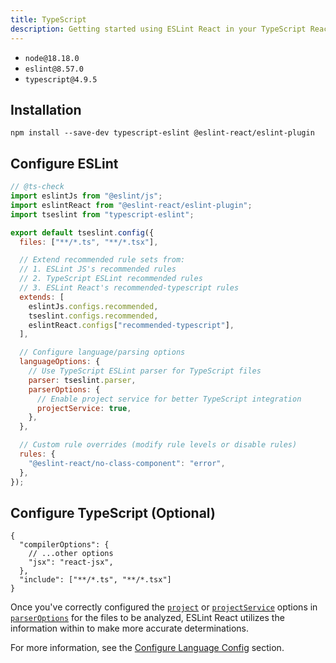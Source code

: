 ```yaml
---
title: TypeScript
description: Getting started using ESLint React in your TypeScript React project
---
```



<Callout type="info" title="This instruction requires the following minimum versions:">

- `node@18.18.0`
- `eslint@8.57.0`
- `typescript@4.9.5`

</Callout>

<Steps>

<Step>

## Installation

```package-install copy
npm install --save-dev typescript-eslint @eslint-react/eslint-plugin
```

</Step>

<Step>

## Configure ESLint

```js title="eslint.config.js"
// @ts-check
import eslintJs from "@eslint/js";
import eslintReact from "@eslint-react/eslint-plugin";
import tseslint from "typescript-eslint";

export default tseslint.config({
  files: ["**/*.ts", "**/*.tsx"],

  // Extend recommended rule sets from:
  // 1. ESLint JS's recommended rules
  // 2. TypeScript ESLint recommended rules
  // 3. ESLint React's recommended-typescript rules
  extends: [
    eslintJs.configs.recommended,
    tseslint.configs.recommended,
    eslintReact.configs["recommended-typescript"],
  ],

  // Configure language/parsing options
  languageOptions: {
    // Use TypeScript ESLint parser for TypeScript files
    parser: tseslint.parser,
    parserOptions: {
      // Enable project service for better TypeScript integration
      projectService: true,
    },
  },

  // Custom rule overrides (modify rule levels or disable rules)
  rules: {
    "@eslint-react/no-class-component": "error",
  },
});
```

</Step>

<Step>

## Configure TypeScript (Optional)

```jsonc title="tsconfig.json"
{
  "compilerOptions": {
    // ...other options
    "jsx": "react-jsx",
  },
  "include": ["**/*.ts", "**/*.tsx"]
}
```

<Callout title="TIP">

Once you've correctly configured the [`project`](https://typescript-eslint.io/packages/parser/#project) or [`projectService`](https://typescript-eslint.io/packages/parser/#projectservice) options in [`parserOptions`](https://eslint.org/docs/latest/use/configure/language-options#specifying-parser-options) for the files to be analyzed, ESLint React utilizes the information within to make more accurate determinations.

For more information, see the [Configure Language Config](/docs/configuration/configure-language-config) section.

</Callout>

</Step>

</Steps>
